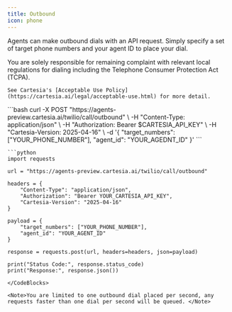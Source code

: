 ---
title: Outbound
icon: phone
---
Agents can make outbound dials with an API request. Simply specify a set of target phone numbers and your agent ID
to place your dial.

<Warning title="Compliance" icon="triangle-exclamation">
    You are solely responsible for remaining complaint with relevant local regulations for dialing including the Telephone
    Consumer Protection Act (TCPA).

    See Cartesia's [Acceptable Use Policy](https://cartesia.ai/legal/acceptable-use.html) for more detail.
</Warning>

<CodeBlocks>
      ```bash
    curl -X POST "https://agents-preview.cartesia.ai/twilio/call/outbound" \
      -H "Content-Type: application/json" \
      -H "Authorization: Bearer $CARTESIA_API_KEY" \
      -H "Cartesia-Version: 2025-04-16" \
      -d '{
        "target_numbers": ["YOUR_PHONE_NUMBER"],
        "agent_id": "YOUR_AGEDNT_ID"
      }'
  ```

    ```python
    import requests

    url = "https://agents-preview.cartesia.ai/twilio/call/outbound"

    headers = {
        "Content-Type": "application/json",
        "Authorization": "Bearer YOUR_CARTESIA_API_KEY",
        "Cartesia-Version": "2025-04-16"
    }

    payload = {
        "target_numbers": ["YOUR_PHONE_NUMBER"],
        "agent_id": "YOUR_AGENT_ID"
    }

    response = requests.post(url, headers=headers, json=payload)

    print("Status Code:", response.status_code)
    print("Response:", response.json())
  ```
</CodeBlocks>

<Note>You are limited to one outbound dial placed per second, any requests faster than one dial per second will be queued. </Note>



